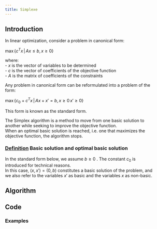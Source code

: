 ```yaml
---
title: Simplexe
---
```


## Introduction

In linear optimization, consider a problem in canonical form: \

$\max\{c^T x \,|\, Ax \leq b, x \geq 0\}$

where:\
- $x$ is the vector of variables to be determined\
- $c$ is the vector of coefficients of the objective function\
- $A$ is the matrix of coefficients of the constraints

Any problem in canonical form can be reformulated into a problem of the form:\

$\max\{c_{0} + c^T x \,|\, Ax + x' = b, x \geq 0\, x' \geq 0\}$\

This form is known as the standard form.

The Simplex algorithm is a method to move from one basic solution to another while seeking to improve the objective function.\
When an optimal basic solution is reached, i.e. one that maximizes the objective function, the algorithm stops.\


### <ins>Definition</ins> Basic solution and optimal basic solution

In the standard form below, we assume $b \geq 0\ $. The constant $c_{0}$ is introduced for technical reasons.\
In this case, $(x,x'​) = (0,b)$ constitutes a basic solution of the problem, and we also refer to the variables $x'$ as basic and the variables $x$ as non-basic.


## Algorithm

## Code

### Examples